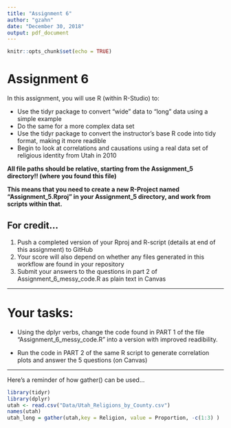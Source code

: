 ```yaml
---
title: "Assignment 6"
author: "gzahn"
date: "December 30, 2018"
output: pdf_document
---
```


```r
knitr::opts_chunk$set(echo = TRUE)
```

# **Assignment 6**

In this assignment, you will use R (within R-Studio) to:

+ Use the tidyr package to convert "wide" data to "long" data using a simple example
+ Do the same for a more complex data set
+ Use the tidyr package to convert the instructor's base R code into tidy format, making it more readible
+ Begin to look at correlations and causations using a real data set of religious identity from Utah in 2010

**All file paths should be relative, starting from the Assignment_5 directory!! (where you found this file)**

**This means that you need to create a new R-Project named "Assignment_5.Rproj" in your Assignment_5 directory, and work from scripts within that.**


## **For credit...**

1.  Push a completed version of your Rproj and R-script (details at end of this assignment) to GitHub
2.  Your score will also depend on whether any files generated in this workflow are found in your repository
3.  Submit your answers to the questions in part 2 of Assignment_6_messy_code.R as plain text in Canvas

____________

# Your tasks:

  + Using the dplyr verbs, change the code found in PART 1 of the file "Assignment_6_messy_code.R" into a version with improved readibility.

  + Run the code in PART 2 of the same R script to generate correlation plots and answer the 5 questions (on Canvas)

_____________



Here's a reminder of how gather() can be used...


```r
library(tidyr)
library(dplyr)
utah <- read.csv("Data/Utah_Religions_by_County.csv")
names(utah)
utah_long = gather(utah,key = Religion, value = Proportion, -c(1:3) )

```

